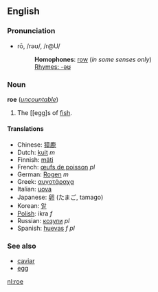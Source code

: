==English==
===Pronunciation===
*rō, /rəʊ/, /r@U/
*:'''Homophones''': [[row]] (''in some senses only'')
*:[[Rhymes:English:-əʊ|Rhymes: -əʊ]]

===Noun===
'''roe''' (''[[uncountable]]'')

# The [[egg]s of [[fish]].

====Translations====
*Chinese: [[獐鹿]]
*Dutch: [[kuit]] ''m''
*Finnish: [[mäti]]
*French: [[œufs de poisson]] ''pl''
*German: [[Rogen]] ''m''
*Greek: [[αυγοτάραχα]]
*Italian: [[uova]]
*Japanese: [[卵]] (たまご, tamago)
*Korean: [[알]]
*[[Polish]]: ikra ''f''
*Russian: [[козули]] ''pl''
*Spanish: [[huevas]] ''f pl''

===See also===
*[[caviar]]
*[[egg]]

[[nl:roe]]